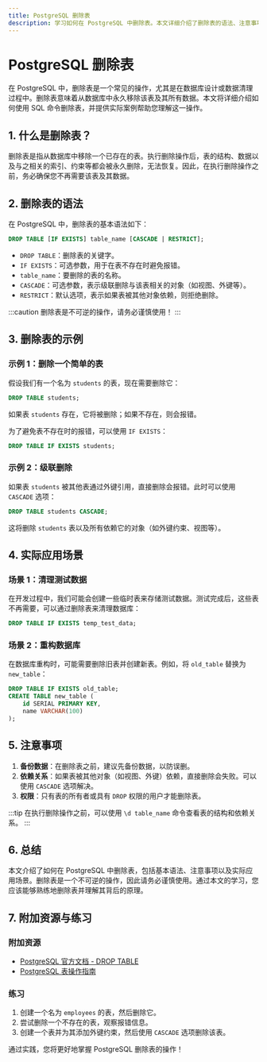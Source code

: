 ```yaml
---
title: PostgreSQL 删除表
description: 学习如何在 PostgreSQL 中删除表。本文详细介绍了删除表的语法、注意事项以及实际应用场景，适合初学者掌握 PostgreSQL 表操作。
---
```


# PostgreSQL 删除表

在 PostgreSQL 中，删除表是一个常见的操作，尤其是在数据库设计或数据清理过程中。删除表意味着从数据库中永久移除该表及其所有数据。本文将详细介绍如何使用 SQL 命令删除表，并提供实际案例帮助您理解这一操作。

## 1. 什么是删除表？

删除表是指从数据库中移除一个已存在的表。执行删除操作后，表的结构、数据以及与之相关的索引、约束等都会被永久删除，无法恢复。因此，在执行删除操作之前，务必确保您不再需要该表及其数据。

## 2. 删除表的语法

在 PostgreSQL 中，删除表的基本语法如下：

```sql
DROP TABLE [IF EXISTS] table_name [CASCADE | RESTRICT];
```

- `DROP TABLE`：删除表的关键字。
- `IF EXISTS`：可选参数，用于在表不存在时避免报错。
- `table_name`：要删除的表的名称。
- `CASCADE`：可选参数，表示级联删除与该表相关的对象（如视图、外键等）。
- `RESTRICT`：默认选项，表示如果表被其他对象依赖，则拒绝删除。

:::caution
删除表是不可逆的操作，请务必谨慎使用！
:::

## 3. 删除表的示例

### 示例 1：删除一个简单的表

假设我们有一个名为 `students` 的表，现在需要删除它：

```sql
DROP TABLE students;
```

如果表 `students` 存在，它将被删除；如果不存在，则会报错。

为了避免表不存在时的报错，可以使用 `IF EXISTS`：

```sql
DROP TABLE IF EXISTS students;
```

### 示例 2：级联删除

如果表 `students` 被其他表通过外键引用，直接删除会报错。此时可以使用 `CASCADE` 选项：

```sql
DROP TABLE students CASCADE;
```

这将删除 `students` 表以及所有依赖它的对象（如外键约束、视图等）。

## 4. 实际应用场景

### 场景 1：清理测试数据

在开发过程中，我们可能会创建一些临时表来存储测试数据。测试完成后，这些表不再需要，可以通过删除表来清理数据库：

```sql
DROP TABLE IF EXISTS temp_test_data;
```

### 场景 2：重构数据库

在数据库重构时，可能需要删除旧表并创建新表。例如，将 `old_table` 替换为 `new_table`：

```sql
DROP TABLE IF EXISTS old_table;
CREATE TABLE new_table (
    id SERIAL PRIMARY KEY,
    name VARCHAR(100)
);
```

## 5. 注意事项

1. **备份数据**：在删除表之前，建议先备份数据，以防误删。
2. **依赖关系**：如果表被其他对象（如视图、外键）依赖，直接删除会失败。可以使用 `CASCADE` 选项解决。
3. **权限**：只有表的所有者或具有 `DROP` 权限的用户才能删除表。

:::tip
在执行删除操作之前，可以使用 `\d table_name` 命令查看表的结构和依赖关系。
:::

## 6. 总结

本文介绍了如何在 PostgreSQL 中删除表，包括基本语法、注意事项以及实际应用场景。删除表是一个不可逆的操作，因此请务必谨慎使用。通过本文的学习，您应该能够熟练地删除表并理解其背后的原理。

## 7. 附加资源与练习

### 附加资源
- [PostgreSQL 官方文档 - DROP TABLE](https://www.postgresql.org/docs/current/sql-droptable.html)
- [PostgreSQL 表操作指南](https://www.postgresqltutorial.com/)

### 练习
1. 创建一个名为 `employees` 的表，然后删除它。
2. 尝试删除一个不存在的表，观察报错信息。
3. 创建一个表并为其添加外键约束，然后使用 `CASCADE` 选项删除该表。

通过实践，您将更好地掌握 PostgreSQL 删除表的操作！